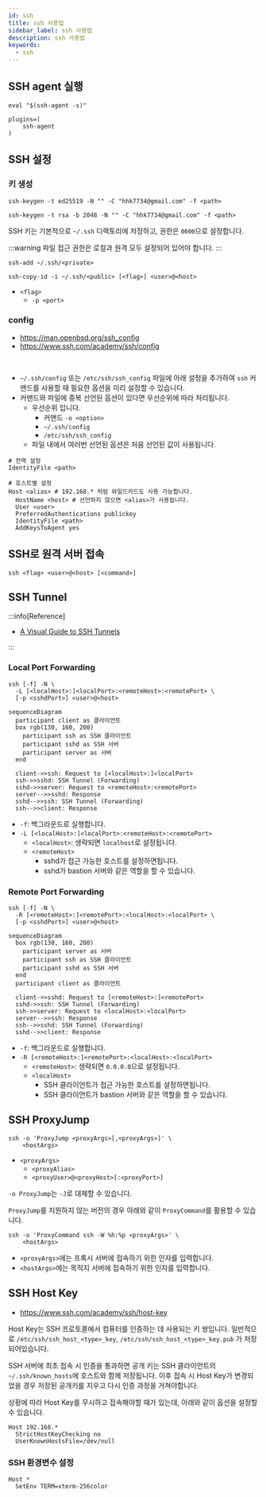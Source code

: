 ```yaml
---
id: ssh
title: ssh 사용법
sidebar_label: ssh 사용법
description: ssh 사용법
keywords:
  - ssh
---
```


## SSH agent 실행

```shell
eval "$(ssh-agent -s)"
```

```shell title=".zshrc"
plugins=(
    ssh-agent
)
```

## SSH 설정

### 키 생성

```shell
ssh-keygen -t ed25519 -N "" -C "hhk7734@gmail.com" -f <path>
```

```shell
ssh-keygen -t rsa -b 2048 -N "" -C "hhk7734@gmail.com" -f <path>
```

SSH 키는 기본적으로 `~/.ssh` 디렉토리에 저장하고, 권한은 `0600`으로 설정합니다.

:::warning
파일 접근 권한은 로컬과 원격 모두 설정되어 있어야 합니다.
:::

```shell
ssh-add ~/.ssh/<private>
```

```shell
ssh-copy-id -i ~/.ssh/<public> [<flag>] <user>@<host>
```

- `<flag>`
  - `-p <port>`

### config

- https://man.openbsd.org/ssh_config
- https://www.ssh.com/academy/ssh/config

<br />

- `~/.ssh/config` 또는 `/etc/ssh/ssh_config` 파일에 아래 설정을 추가하여 `ssh` 커맨드를 사용할 때 필요한 옵션을 미리 설정할 수 있습니다.
- 커맨드와 파일에 중복 선언된 옵션이 있다면 우선순위에 따라 처리됩니다.
  - 우선순위 입니다.
    - 커맨드 `-o <option>`
    - `~/.ssh/config`
    - `/etc/ssh/ssh_config`
  - 파일 내에서 여러번 선언된 옵션은 처음 선언된 값이 사용됩니다.

```shell title="~/.ssh/config"
# 전역 설정
IdentityFile <path>

# 호스트별 설정
Host <alias> # 192.168.* 처럼 와일드카드도 사용 가능합니다.
  HostName <host> # 선언하지 않으면 <alias>가 사용됩니다.
  User <user>
  PreferredAuthentications publickey
  IdentityFile <path>
  AddKeysToAgent yes
```

## SSH로 원격 서버 접속

```shell
ssh <flag> <user>@<host> [<command>]
```

## SSH Tunnel

:::info[Reference]

- [A Visual Guide to SSH Tunnels](https://iximiuz.com/en/posts/ssh-tunnels/)

:::

### Local Port Forwarding

```shell
ssh [-f] -N \
  -L [<localHost>:]<localPort>:<remoteHost>:<remotePort> \
  [-p <sshdPort>] <user>@<host>
```

```mermaid
sequenceDiagram
  participant client as 클라이언트
  box rgb(130, 160, 200)
    participant ssh as SSH 클라이언트
    participant sshd as SSH 서버
    participant server as 서버
  end

  client->>ssh: Request to [<localHost>:]<localPort>
  ssh->>sshd: SSH Tunnel (Forwarding)
  sshd->>server: Request to <remoteHost>:<remotePort>
  server-->>sshd: Response
  sshd-->>ssh: SSH Tunnel (Forwarding)
  ssh-->>client: Response
```

- `-f`: 백그라운드로 실행합니다.
- `-L [<localHost>:]<localPort>:<remoteHost>:<remotePort>`
  - `<localHost>`: 생략되면 `localhost`로 설정됩니다.
  - `<remoteHost>`
    - sshd가 접근 가능한 호스트를 설정하면됩니다.
    - sshd가 bastion 서버와 같은 역할을 할 수 있습니다.

### Remote Port Forwarding

```shell
ssh [-f] -N \
  -R [<remoteHost>:]<remotePort>:<localHost>:<localPort> \
  [-p <sshdPort>] <user>@<host>
```

```mermaid
sequenceDiagram
  box rgb(130, 160, 200)
    participant server as 서버
    participant ssh as SSH 클라이언트
    participant sshd as SSH 서버
  end
  participant client as 클라이언트

  client->>sshd: Request to [<remoteHost>:]<remotePort>
  sshd->>ssh: SSH Tunnel (Forwarding)
  ssh->>server: Request to <localHost>:<localPort>
  server-->>ssh: Response
  ssh-->>sshd: SSH Tunnel (Forwarding)
  sshd-->>client: Response
```

- `-f`: 백그라운드로 실행합니다.
- `-R [<remoteHost>:]<remotePort>:<localHost>:<localPort>`
  - `<remoteHost>`: 생략되면 `0.0.0.0`으로 설정됩니다.
  - `<localHost>`
    - SSH 클라이언트가 접근 가능한 호스트를 설정하면됩니다.
    - SSH 클라이언트가 bastion 서버와 같은 역할을 할 수 있습니다.

## SSH ProxyJump

```shell
ssh -o 'ProxyJump <proxyArgs>[,<proxyArgs>]' \
    <hostArgs>
```

- `<proxyArgs>`
  - `<proxyAlias>`
  - `<proxyUser>@<proxyHost>[:<proxyPort>]`

`-o ProxyJump`는 `-J`로 대체할 수 있습니다.

`ProxyJump`를 지원하지 않는 버전의 경우 아래와 같이 `ProxyCommand`를 활용할 수 있습니다.

```shell
ssh -o 'ProxyCommand ssh -W %h:%p <proxyArgs>' \
    <hostArgs>
```

- `<proxyArgs>`에는 프록시 서버에 접속하기 위한 인자를 입력합니다.
- `<hostArgs>`에는 목적지 서버에 접속하기 위한 인자를 입력합니다.

## SSH Host Key

- https://www.ssh.com/academy/ssh/host-key

Host Key는 SSH 프로토콜에서 컴퓨터를 인증하는 데 사용되는 키 쌍입니다. 일반적으로 `/etc/ssh/ssh_host_<type>_key`, `/etc/ssh/ssh_host_<type>_key.pub` 가 저장되어있습니다.

SSH 서버에 최초 접속 시 인증을 통과하면 공개 키는 SSH 클라이언트의 `~/.ssh/known_hosts`에 호스트와 함께 저장됩니다. 이후 접속 시 Host Key가 변경되었을 경우 저장된 공개키를 지우고 다시 인증 과정을 거쳐야합니다.

상황에 따라 Host Key를 무시하고 접속해야할 때가 있는데, 아래와 같이 옵션을 설정할 수 있습니다.

```shell title="~/.ssh/config"
Host 192.168.*
  StrictHostKeyChecking no
  UserKnownHostsFile=/dev/null
```

### SSH 환경변수 설정

```shell title="~/.ssh/config"
Host *
  SetEnv TERM=xterm-256color
```
